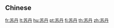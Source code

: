 {{also|蘇丹}}
==Chinese==
{{zh-see|蘇丹}}

[[fr:苏丹]]
[[lt:苏丹]]
[[hu:苏丹]]
[[pt:苏丹]]
[[fi:苏丹]]
[[th:苏丹]]
[[zh:苏丹]]